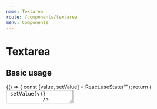 ```yaml
---
name: Textarea
route: /components/textarea
menu: Components
---
```



# Textarea

## Basic usage

<Playground>
    {() => {
        const [value, setValue] = React.useState("");
        return (
            <Textarea
                label="Textarea field label"
                value={value}
                onChange={(v) => setValue(v)}
            />
        );
    }}
</Playground>

## Props

<Props of={Textarea} />
